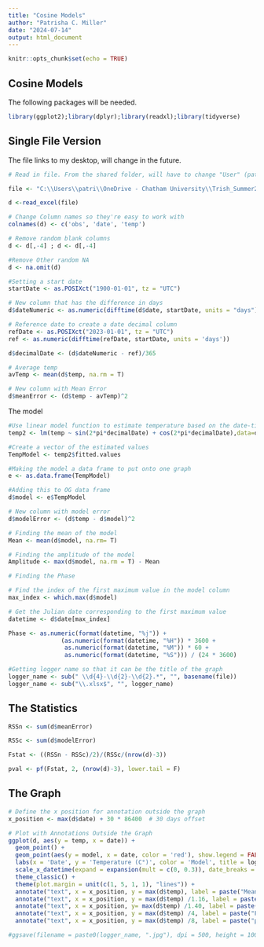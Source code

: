```yaml
---
title: "Cosine Models"
author: "Patrisha C. Miller"
date: "2024-07-14"
output: html_document
---
```


```r
knitr::opts_chunk$set(echo = TRUE)
```

## Cosine Models

The following packages will be needed.

```r
library(ggplot2);library(dplyr);library(readxl);library(tidyverse)
```

## Single File Version

The file links to my desktop, will change in the future.

```r
# Read in file. From the shared folder, will have to change "User" (patri) to your own personal user

file <- "C:\\Users\\patri\\OneDrive - Chatham University\\Trish_Summer2024\\FernowTrish\\Compiled2\\Camp Hollow water.xlsx"

d <-read_excel(file)

# Change Column names so they're easy to work with
colnames(d) <- c('obs', 'date', 'temp')

# Remove random blank columns
d <- d[,-4] ; d <- d[,-4]

#Remove Other random NA
d <- na.omit(d)

#Setting a start date
startDate <- as.POSIXct("1900-01-01", tz = "UTC")

# New column that has the difference in days
d$dateNumeric <- as.numeric(difftime(d$date, startDate, units = "days"))

# Reference date to create a date decimal column
refDate <- as.POSIXct("2023-01-01", tz = "UTC")
ref <- as.numeric(difftime(refDate, startDate, units = 'days'))

d$decimalDate <- (d$dateNumeric - ref)/365

# Average temp
avTemp <- mean(d$temp, na.rm = T)

# New column with Mean Error
d$meanError <- (d$temp - avTemp)^2


```

The model

```r

#Use linear model function to estimate temperature based on the date-time yearly fraction using a fourier series
temp2 <- lm(temp ~ sin(2*pi*decimalDate) + cos(2*pi*decimalDate),data=d) 

#Create a vector of the estimated values
TempModel <- temp2$fitted.values

#Making the model a data frame to put onto one graph
e <- as.data.frame(TempModel)

#Adding this to OG data frame
d$model <- e$TempModel

# New column with model error
d$modelError <- (d$temp - d$model)^2

# Finding the mean of the model
Mean <- mean(d$model, na.rm= T)

# Finding the amplitude of the model
Amplitude <- max(d$model, na.rm = T) - Mean

# Finding the Phase

# Find the index of the first maximum value in the model column
max_index <- which.max(d$model)

# Get the Julian date corresponding to the first maximum value
datetime <- d$date[max_index]

Phase <- as.numeric(format(datetime, "%j")) + 
               (as.numeric(format(datetime, "%H")) * 3600 + 
                as.numeric(format(datetime, "%M")) * 60 + 
                as.numeric(format(datetime, "%S"))) / (24 * 3600)

#Getting logger name so that it can be the title of the graph
logger_name <- sub(" \\d{4}-\\d{2}-\\d{2}.*", "", basename(file))
logger_name <- sub("\\.xlsx$", "", logger_name)
```
## The Statistics

```r

RSSn <- sum(d$meanError)

RSSc <- sum(d$modelError)

Fstat <- ((RSSn - RSSc)/2)/(RSSc/(nrow(d)-3))

pval <- pf(Fstat, 2, (nrow(d)-3), lower.tail = F)

```
## The Graph

```r

# Define the x position for annotation outside the graph
x_position <- max(d$date) + 30 * 86400  # 30 days offset

# Plot with Annotations Outside the Graph
ggplot(d, aes(y = temp, x = date)) +
  geom_point() +
  geom_point(aes(y = model, x = date, color = 'red'), show.legend = FALSE) +
  labs(x = 'Date', y = 'Temperature (C°)', color = 'Model', title = logger_name) +
  scale_x_datetime(expand = expansion(mult = c(0, 0.3)), date_breaks = "3 months",date_labels = "%b %Y") +
  theme_classic() +
  theme(plot.margin = unit(c(1, 5, 1, 1), "lines")) +
  annotate("text", x = x_position, y = max(d$temp), label = paste("Mean:", round(Mean, 2)), size = 4, color = "black", hjust = 0) +
  annotate("text", x = x_position, y = max(d$temp) /1.16, label = paste("Amplitude:", round(Amplitude, 2)), size = 4, color = "black", hjust = 0)+
  annotate("text", x = x_position, y= max(d$temp) /1.40, label = paste("Phase:",round(Phase,2)), size = 4, color = 'black', hjust = 0)+
  annotate("text", x = x_position, y = max(d$temp) /4, label = paste("F = ",round(Fstat,2)),size = 4, color = 'black', hjust = 0)+
  annotate("text", x = x_position, y = max(d$temp) /8, label = paste("p << ", pval), size = 4, color = 'black', hjust = 0)

#ggsave(filename = paste0(logger_name, ".jpg"), dpi = 500, height = 100, width = 200, units = 'mm')

```

